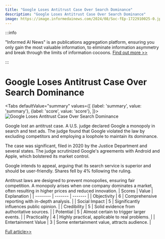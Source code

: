 ```yaml
---
title: "Google Loses Antitrust Case Over Search Dominance"
description: "Google Loses Antitrust Case Over Search Dominance"
image: https://image.informedainews.com/2024/08/Soc-fEp-1722910025-0.jpg
---
```



:::info

"Informed AI News" is an publications aggregation platform, ensuring you only gain the most valuable information, to eliminate information asymmetry and break through the limits of information cocoons.  [Find out more >>](/)

:::

# Google Loses Antitrust Case Over Search Dominance


<Tabs
	defaultValue="summary"
	values={[
	{label: 'summary', value: 'summary'},
	{label: 'score', value: 'score'},
]}>
<TabItem value="summary">
<img
  src="https://image.informedainews.com/2024/08/Soc-fEp-1722910025-0.jpg"
  alt="Google Loses Antitrust Case Over Search Dominance"
/>



Google lost an antitrust case. A U.S. judge declared Google a monopoly in search and text ads. The judge found that Google violated the law by excluding competitors and employing a loophole to maintain its dominance.

The case was significant, filed in 2020 by the Justice Department and several states. The judge scrutinized Google's agreements with Android and Apple, which bolstered its market control.

Google intends to appeal, arguing that its search service is superior and should be user-friendly. Shares fell by 4% following the ruling.

Antitrust laws are designed to prevent monopolies, ensuring fair competition. A monopoly arises when one company dominates a market, often resulting in higher prices and reduced innovation.
</TabItem>
<TabItem value="score">
	| Scores     | Value   | Explanation |
	| -------- | ------- | ------- |
	| Objectivity  | 6    | Comprehensive reporting with in-depth analysis.    |
	| Social Impact | 5     | Significantly influences public opinion.    |
	| Credibility    | 5    | Solid evidence from authoritative sources.    |
	| Potential    | 5    | Almost certain to trigger larger events.    |
	| Practicality    | 4    | Highly practical, applicable to real problems.    |
	| Entertainment Value    | 3    | Some entertainment value, attracts audience.    |
</TabItem>
</Tabs>

[Full article>>](https://www.cnbc.com/2024/08/05/google-loses-antitrust-case-over-search.html)
